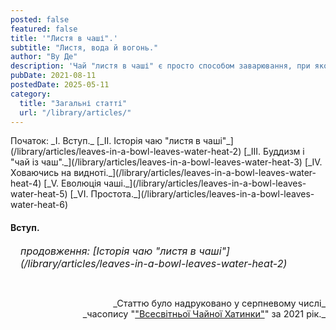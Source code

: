 ```yaml
---
posted: false
featured: false
title: '"Листя в чаші".'
subtitle: "Листя, вода й вогонь."
author: "Ву Де"
description: 'Чай "листя в чаші" є просто способом заварювання, при якому чайний настій не зливають, а споживають його разом із листям, яке настоюється в ньому. Форма й розмір посудини, що використовується для цього, із часом змінилися, але дух простоти – ні.'
pubDate: 2021-08-11
postedDate: 2025-05-11
category: 
  title: "Загальні статті"
  url: "/library/articles/"
---
```



<section class="next-page last-line">
  Початок:   
  _І. Вступ._   
  [_ІІ. Історія чаю "листя в чаші"_](/library/articles/leaves-in-a-bowl-leaves-water-heat-2)   
  [_III. Буддизм і "чай із чаш"._](/library/articles/leaves-in-a-bowl-leaves-water-heat-3)   
  [_IV. Ховаючись на видноті._](/library/articles/leaves-in-a-bowl-leaves-water-heat-4)   
  [_V. Еволюція чаші._](/library/articles/leaves-in-a-bowl-leaves-water-heat-5)   
  [_VI. Простота._](/library/articles/leaves-in-a-bowl-leaves-water-heat-6)
</section>

#### Вступ.



<section style="font-size: 1rem; font-style: italic; padding-left: 1rem; margin-top: 1rem;">
    продовження: [Історія чаю "листя в чаші"](/library/articles/leaves-in-a-bowl-leaves-water-heat-2)
</section>

<p>&nbsp;</p>
<p align="right" style="font-size: 0.9rem;">_Статтю було надруковано у серпневому числі_<br />_часопису "<a href="http://www.globalteahut.org/" target="_blank" rel="noopener noreferrer">"Всесвітньої Чайної Хатинки"</a>" за 2021 рік._</p>